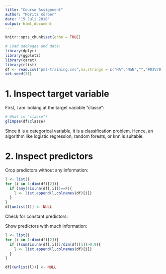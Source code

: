 ```yaml
---
title: "Course Assignment"
author: "Moritz Körber"
date: "15 Juli 2018"
output: html_document
---
```


```r
knitr::opts_chunk$set(echo = TRUE)
```
```r
# Load packages and data:
library(dplyr)
library(ggplot2)
library(caret)
library(rlist)
df <- read.csv("pml-training.csv",na.strings = c("NA","NaN","","#DIV/0!"))
set.seed(31)
```

# 1. Inspect target variable
First, I am looking at the target variable "classe":
```r
# What is "classe"?
glimpse(df$classe)
```

Since it is a categorical variable, it is a classification problem. Hence, an algorithm like logistic regression, random forests, or knn is suitable. 

# 2. Inspect predictors
Crop predictors without any information:
```r
l <- list()
for (i in 1:dim(df)[2]){
  if (any(!is.na(df[,i]))==F){
    l <- list.append(l,colnames(df)[i])
  }
}
df[unlist(l)] <- NULL
```
Check for constant predictors:


Show predictors with much information:
```r
l <- list()
for (i in 1:dim(df)[2]){
  if ((sum(is.na(df[,i]))/dim(df)[1])>0.9){
    l <- list.append(l,colnames(df)[i])
  }
}

df[(unlist(l))] <- NULL
```